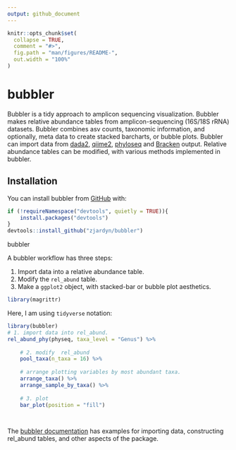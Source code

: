 ```yaml
---
output: github_document
---
```


<!-- README.md is generated from README.Rmd. Please edit that file -->

```r
knitr::opts_chunk$set(
  collapse = TRUE,
  comment = "#>",
  fig.path = "man/figures/README-",
  out.width = "100%"
)
```

# bubbler

<!-- badges: start -->
<!-- badges: end -->

Bubbler is a tidy approach to amplicon sequencing visualization. Bubbler makes relative abundance tables from amplicon-sequencing (16S/18S rRNA) datasets. Bubbler combines asv counts, taxonomic information, and optionally, meta data to create stacked barcharts, or bubble plots. Bubbler can import data from [dada2](https://github.com/benjjneb/dada2), [qiime2](https://github.com/qiime2/qiime2), [phyloseq](https://joey711.github.io/phyloseq/) and [Bracken](https://github.com/jenniferlu717/Bracken) output. Relative abundance tables can be modified, with various methods implemented in bubbler.  

## Installation

You can install bubbler from [GitHub](https://github.com/) with:

``` r
if (!requireNamespace("devtools", quietly = TRUE)){
    install.packages("devtools")
}
devtools::install_github("zjardyn/bubbler")
```

bubbler 

A bubbler workflow has three steps: 

1. Import data into a relative abundance table.
2. Modify the `rel_abund` table. 
3. Make a `ggplot2` object, with stacked-bar or bubble plot aesthetics.
    
```r
library(magrittr)
```

Here, I am using `tidyverse` notation:

```r
library(bubbler)
# 1. import data into rel_abund.
rel_abund_phy(physeq, taxa_level = "Genus") %>%
    
    # 2. modify  rel_abund
    pool_taxa(n_taxa = 16) %>%
    
    # arrange plotting variables by most abundant taxa.
    arrange_taxa() %>%
    arrange_sample_by_taxa() %>%
    
    # 3. plot
    bar_plot(position = "fill")

    
```


The [bubbler documentation](https://zjardyn.github.io/bubbler/) has examples for importing data, constructing rel_abund tables, and other aspects of the package. 



<!-- You'll still need to render `README.Rmd` regularly, to keep `README.md` up-to-date. `devtools::build_readme()` is handy for this. -->



<!-- In that case, don't forget to commit and push the resulting figure files, so they display on GitHub and CRAN. -->
